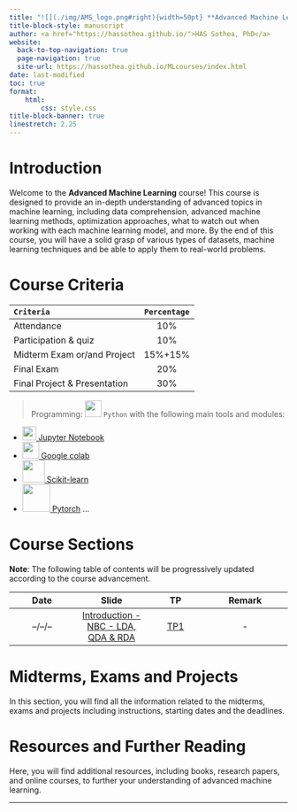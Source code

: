 ```yaml
---
title: "![](./img/AMS_logo.png#right){width=50pt} **Advanced Machine Learning ** ![](./img/itc.png#left){width=40pt style='position: relative; bottom: 5px'}"
title-block-style: manuscript
author: <a href="https://hassothea.github.io/">HAS Sothea, PhD</a>
website:
  back-to-top-navigation: true
  page-navigation: true
  site-url: https://hassothea.github.io/MLcourses/index.html
date: last-modified
toc: true
format: 
    html:
        css: style.css
title-block-banner: true
linestretch: 2.25
---
```


# Introduction

Welcome to the **Advanced Machine Learning** course! This course is designed to provide an in-depth understanding of advanced topics in machine learning, including data comprehension, advanced machine learning methods, optimization approaches, what to watch out when working with each machine learning model, and more. By the end of this course, you will have a solid grasp of various types of datasets, machine learning techniques and be able to apply them to real-world problems.

# Course Criteria

| **`Criteria`** | **`Percentage`** |
|:---------|:----------:|
|Attendance| 10% |
|Participation & quiz| 10% |
|Midterm Exam or/and Project| 15%+15% |
|Final Exam| 20% |
|Final Project & Presentation| 30% |

> Programming: [![](./img/python.png){width=30px style="position: relative; bottom: 0px"}](https://www.python.org/){target="_blank"} `Python` with the following main tools and modules: 

- [![](./img/jupyter.png){width=25px style="position: relative; bottom: 0px"} Jupyter Notebook](https://docs.jupyter.org/en/latest/){target="_blank"} 
- [![](./img/colab.png){width=30px style="position: relative; bottom: 0px"} Google colab](https://colab.research.google.com/){target="_blank"}
- [![](./img/sklearn.png){width=40px style="position: relative; bottom: 0px"} Scikit-learn](https://scikit-learn.org/stable/){target="_blank"}
- [![](./img/pytorch.png){width=50px style="position: relative; bottom: 0px"} Pytorch](https://pytorch.org/){target="_blank"} ...

# Course Sections

| **Note**: The following table of contents will be progressively updated according to the course advancement.


| Date | Slide |  TP | Remark |
|:----:|:-----:|:---:|:------:|
|  --/--/--   | [Introduction - NBC - LDA, QDA & RDA](https://hassothea.github.io/Advanced-Machine-Learning-ITC/courses/Intro_NBC_LDA_QDA.html) | [TP1](https://hassothea.github.io/Advanced-Machine-Learning-ITC/TPs/Intro_NBC_LDA_QDA.ipynb) | - |

# Midterms, Exams and Projects

In this section, you will find all the information related to the midterms, exams and projects including instructions, starting dates and the deadlines.

# Resources and Further Reading

Here, you will find additional resources, including books, research papers, and online courses, to further your understanding of advanced machine learning.

---
